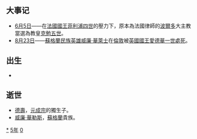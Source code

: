 {{yearTOC|1305|元'''[[大德_(元成宗)|大德]]九年'''；越南'''[[興隆_(陳英宗)|興隆]]十三年'''；日本'''[[嘉元|嘉元]]三年'''}}
== 大事记 ==
*[[6月5日|6月5日]]——在[[法國國王|法國國王]][[腓力四世_(法蘭西)|菲利浦四世]]的壓力下，原本為法國律師的[[波爾多|波爾多]]大主教當選為教皇[[克勉五世|克勉五世]]。
*[[8月23日|8月23日]]——[[蘇格蘭|蘇格蘭]][[民族英雄|民族英雄]][[威廉·華萊士|威廉·華萊士]]在[[倫敦|倫敦]]被[[英國國王|英國國王]][[愛德華一世|愛德華一世]][[處死|處死]]。

== 出生 ==
*

== 逝世 ==
{{Wikisource year mention}}
*[[德壽_(太子)|德壽]]，[[元成宗|元成宗]]的獨生子。
*[[威廉·華勒斯|威廉·華勒斯]]，[[蘇格蘭|蘇格蘭]]貴族。

[[Category:1305年|*]]
[[Category:1300年代|5年]]
[[Category:14世纪各年|0]]
